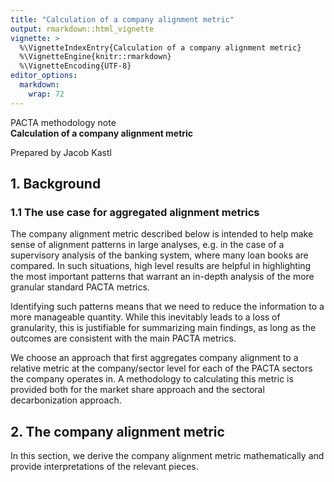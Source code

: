```yaml
---
title: "Calculation of a company alignment metric"
output: rmarkdown::html_vignette
vignette: >
  %\VignetteIndexEntry{Calculation of a company alignment metric}
  %\VignetteEngine{knitr::rmarkdown}
  %\VignetteEncoding{UTF-8}
editor_options: 
  markdown: 
    wrap: 72
---
```


PACTA methodology note\
**Calculation of a company alignment metric**

Prepared by Jacob Kastl

## 1. Background

### 1.1 The use case for aggregated alignment metrics

The company alignment metric described below is intended to help make sense of
alignment patterns in large analyses, e.g. in the case of a supervisory analysis
of the banking system, where many loan books are compared. In such situations,
high level results are helpful in highlighting the most important patterns that
warrant an in-depth analysis of the more granular standard PACTA metrics.

Identifying such patterns means that we need to reduce the information to a more
manageable quantity. While this inevitably leads to a loss of granularity, this
is justifiable for summarizing main findings, as long as the outcomes are
consistent with the main PACTA metrics.

We choose an approach that first aggregates company alignment to a relative
metric at the company/sector level for each of the PACTA sectors the company
operates in. A methodology to calculating this metric is provided both for the
market share approach and the sectoral decarbonization approach.


## 2. The company alignment metric

In this section, we derive the company alignment metric mathematically and
provide interpretations of the relevant pieces.

